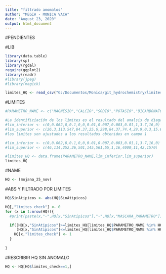 ```yaml
---
title: "filtrado anomalos"
author: "MEGIA - MONICA VACA"
date: "August 23, 2020"
output: html_document
---
```

#PENDIENTES

#LIB
```r
library(data.table)
library(sp)
library(rgdal)
require(ggplot2)
library(readr)
#library(jpeg)
#library(magick)
```
```r

limites_HQ <- read_csv("G:/Documentos/Monica/git_hydrochemistry/limites_parametros.csv")

```


#LIMITES
```r
#PARAMETRO_NAME <- c("MAGNESIO","CALCIO","SODIO","POTASIO","BICARBONATO","CLORURO","SULFATO","NITRATO","NITRITO","HIERRO","CONDUCTIVIDAD ELECTRICA","PH","TEMPERATURA","SOLIDOS DISUELTOS TOTALES")

#La identificiación de los límites es el resultado del analsis de diagrama de cajas (Donoban Rojas e Iris Juliana Barreto)
#lim_inferior <- c(0,0.062,0,0.1,0,0,0.01,0.007,0.003,0.01,1,3.7,16,0)
#lim_superior <- c(26.3,113.547,84.37,25.6,298,84.37,74.4,29.9,0.3,15.6,4000,10.59,41.3,1568)
#los limites son ajustados a los resultados obtenidos en campo 1

#lim_inferior <- c(0,0.062,0,0.1,0,0,0.01,0.007,0.003,0.01,1,3.7,16,0)
#lim_superior <- c(46,114,252,26,501,145,561,55,1,16,4000,11,42,1570)

#limites_HQ <- data.frame(PARAMETRO_NAME,lim_inferior,lim_superior)
limites_HQ

```

#NAME
```r
HQ <- (mojana_25_nov)
```
#ABS Y FILTRADO POR LIMITES
```r
HQ$SinAtipicos <- abs(HQ$SinAtipicos)

HQ[,"limites_check"] <- 0
for (x in 1:nrow(HQ)){
  #print(paste(x,"-",HQ[x,"SinAtipicos"],"-",HQ[x,"MASCARA_PARAMETRO"]))

  if((HQ[x,"SinAtipicos"]>=limites_HQ[limites_HQ$PARAMETRO_NAME %in% HQ[x,"MASCARA_PARAMETRO"],"lim_inferior"])&
     (HQ[x,"SinAtipicos"]<=limites_HQ[limites_HQ$PARAMETRO_NAME %in% HQ[x,"MASCARA_PARAMETRO"],"lim_superior"])){
    HQ[x,"limites_check"] <- 1
  }
  
}

```
#RESCRIBIR HQ SIN ANOMALO
```r
HQ <- HQ[HQ$limites_check==1,]
```
